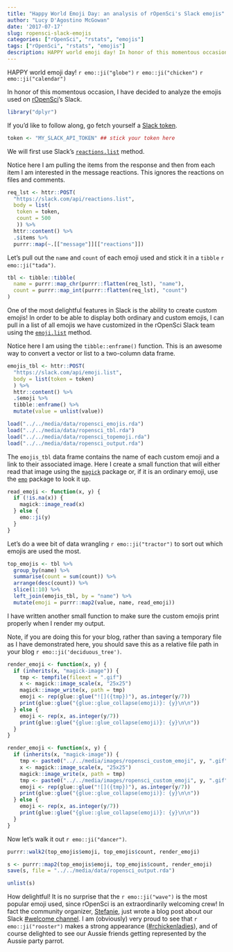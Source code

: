 ```yaml
---
title: "Happy World Emoji Day: an analysis of rOpenSci's Slack emojis"
author: "Lucy D'Agostino McGowan"
date: '2017-07-17'
slug: ropensci-slack-emojis
categories: ["rOpenSci", "rstats", "emojis"]
tags: ["rOpenSci", "rstats", "emojis"]
description: HAPPY world emoji day! In honor of this momentous occasion, I have decided to analyze the emojis used on rOpenSci's Slack.
---
```


HAPPY world emoji day! `r emo::ji("globe")` `r emo::ji("chicken")` `r emo::ji("calendar")`

In honor of this momentous occasion, I have decided to analyze the emojis used on [rOpenSci](https://ropensci.org)'s Slack. 

```r
library("dplyr")
```

::: column-margin
If you'd like to follow along, go fetch yourself a [Slack token](https://api.slack.com/tokens).
:::

```r
token <- "MY_SLACK_API_TOKEN" ## stick your token here
```

We will first use Slack's [`reactions.list`](https://api.slack.com/methods/reactions.list) method.

::: column-margin
Notice here I am pulling the items from the response and then from each item I am interested in the message reactions. This ignores the reactions on files and comments.
:::

```r
req_lst <- httr::POST(
  "https://slack.com/api/reactions.list",
  body = list(
   token = token,
   count = 500
   )) %>%
  httr::content() %>%
  .$items %>%
  purrr::map(~.[["message"]][["reactions"]])
```

Let's pull out the `name` and `count` of each emoji used and stick it in a `tibble` `r emo::ji("tada")`. 
```r
tbl <- tibble::tibble(
  name = purrr::map_chr(purrr::flatten(req_lst), "name"),
  count = purrr::map_int(purrr::flatten(req_lst), "count")
)
```

One of the most delightful features in Slack is the ability to create custom emojis! In order to be able to display both ordinary and custom emojis, I can pull in a list of all emojis we have customized in the rOpenSci Slack team using the [`emoji.list`](https://api.slack.com/methods/emoji.list) method.

::: column-margin
Notice here I am using the `tibble::enframe()` function. This is an awesome way to convert a vector or list to a two-column data frame.
:::

```r
emojis_tbl <- httr::POST(
  "https://slack.com/api/emoji.list",
  body = list(token = token)
  ) %>%
  httr::content() %>%
  .$emoji %>%
  tibble::enframe() %>%
  mutate(value = unlist(value))
```

```r
load("../../media/data/ropensci_emojis.rda")
load("../../media/data/ropensci_tbl.rda")
load("../../media/data/ropensci_topemoji.rda")
load("../../media/data/ropensci_output.rda")
```

The `emojis_tbl` data frame contains the name of each custom emoji and a link to their associated image. Here I create a small function that will either read that image using the [`magick`](https://github.com/ropensci/magick) package or, if it is an ordinary emoji, use the [`emo`](https://github.com/hadley/emo) package to look it up.

```r
read_emoji <- function(x, y) {
  if (!is.na(x)) {
    magick::image_read(x)
  } else {
    emo::ji(y)
  }
}
```

Let's do a wee bit of data wrangling `r emo::ji("tractor")` to sort out which emojis are used the most.

```r
top_emojis <- tbl %>%
  group_by(name) %>%
  summarise(count = sum(count)) %>%
  arrange(desc(count)) %>%
  slice(1:10) %>%
  left_join(emojis_tbl, by = "name") %>%
  mutate(emoji = purrr::map2(value, name, read_emoji))
```

I have written another small function to make sure the custom emojis print properly when I render my output.

::: column-margin
Note, if you are doing this for your blog, rather than saving a temporary file as I have demonstrated here, you should save this as a relative file path in your blog `r emo::ji('deciduous_tree')`.
:::

```r
render_emoji <- function(x, y) {
  if (inherits(x, "magick-image")) {
    tmp <- tempfile(fileext = ".gif")
    x <- magick::image_scale(x, "25x25")
    magick::image_write(x, path = tmp)
    emoji <- rep(glue::glue("![]({tmp})"), as.integer(y/7))
    print(glue::glue("{glue::glue_collapse(emoji)}: {y}\n\n"))
  } else {
    emoji <- rep(x, as.integer(y/7))
    print(glue::glue("{glue::glue_collapse(emoji)}: {y}\n\n"))
  }
}
```

```r
render_emoji <- function(x, y) {
  if (inherits(x, "magick-image")) {
    tmp <- paste0("../../media/images/ropensci_custom_emoji", y, ".gif")
    x <- magick::image_scale(x, "25x25")
    magick::image_write(x, path = tmp)
    tmp <- paste0("../../media/images/ropensci_custom_emoji", y, ".gif")
    emoji <- rep(glue::glue("![]({tmp})"), as.integer(y/7))
    print(glue::glue("{glue::glue_collapse(emoji)}: {y}\n\n"))
  } else {
    emoji <- rep(x, as.integer(y/7))
    print(glue::glue("{glue::glue_collapse(emoji)}: {y}\n\n"))
  }
}
```

Now let's walk it out `r emo::ji("dancer")`.

```r
purrr::walk2(top_emojis$emoji, top_emojis$count, render_emoji)
```

```r
s <- purrr::map2(top_emojis$emoji, top_emojis$count, render_emoji)
save(s, file = "../../media/data/ropensci_output.rda")
```

```r
unlist(s)
```



How delightful! It is no surprise that the `r emo::ji("wave")` is the most popular emoji used, since rOpenSci is an extraordinarily welcoming crew! In fact the community organizer, [Stefanie](https://twitter.com/StefanieButland), just wrote a blog post about our Slack [#welcome channel](https://blog.trelliscience.com/the-value-of-welcome/). I am (obviously) very proud to see that `r emo::ji("rooster")` makes a strong appearance ([#rchickenladies](https://twitter.com/search?src=typd&q=%23rchickenladies)), and of course delighted to see our Aussie friends getting represented by the Aussie party parrot. 

